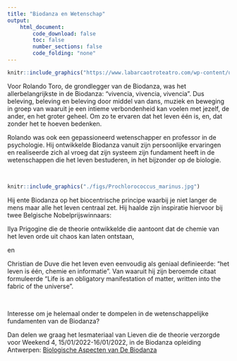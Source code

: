 ```yaml
---
title: "Biodanza en Wetenschap"
output:
    html_document:
        code_download: false
        toc: false
        number_sections: false
        code_folding: "none"
---
```



```r
knitr::include_graphics("https://www.labarcaotroteatro.com/wp-content/uploads/2019/07/primeros-pasos-rolando-toro-post.jpg")
```

Voor Rolando Toro, de grondlegger van de Biodanza, was het allerbelangrijkste in de Biodanza: "vivencia, vivencia, vivencia". Dus beleving, beleving en beleving door middel van dans, muziek en  beweging in groep van waaruit je een intieme verbondenheid kan voelen met jezelf, de ander, en het groter geheel. Om zo te ervaren dat het leven één is, en, dat zonder het te hoeven bedenken.   

Rolando was ook een gepassioneerd wetenschapper en professor in de psychologie. Hij ontwikkelde Biodanza vanuit zijn persoonlijke ervaringen en realiseerde zich al vroeg dat zijn systeem zijn fundament heeft in de wetenschappen die het leven bestuderen, in het bijzonder op de biologie. 

</br>

```r
knitr::include_graphics("./figs/Prochlorococcus_marinus.jpg")
```

Hij ente Biodanza op het biocentrische principe waarbij je niet langer de mens maar alle het leven centraal zet. Hij haalde zijn inspiratie hiervoor bij twee Belgische Nobelprijswinnaars:  

Ilya Prigogine die de theorie ontwikkelde die aantoont dat de chemie van het leven orde uit chaos kan laten ontstaan,  

en  

Christian de Duve die het leven even eenvoudig als geniaal definieerde: "het leven is één, chemie en informatie". Van waaruit hij zijn beroemde citaat formuleerde  "Life is an obligatory manifestation of matter, written into the fabric of the universe". 

</br>

Interesse om je helemaal onder te dompelen in de wetenschappelijke fundamenten van de Biodanza? 

Dan delen we graag het lesmateriaal van Lieven die de theorie verzorgde voor Weekend 4, 15/01/2022-16/01/2022, in de Biodanza opleiding Antwerpen: [Biologische Aspecten van De Biodanza](./biologischeAspectenBiodanza.html) 

